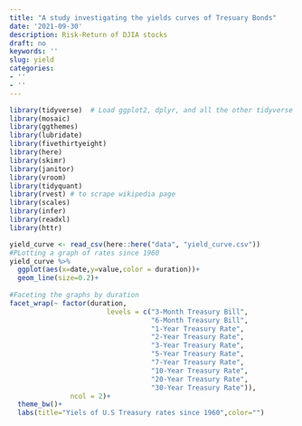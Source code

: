 ```yaml
---
title: "A study investigating the yields curves of Tresuary Bonds"
date: '2021-09-30'
description: Risk-Return of DJIA stocks
draft: no
keywords: ''
slug: yield
categories:
- ''
- ''
---
```

  
  
  
```r
library(tidyverse)  # Load ggplot2, dplyr, and all the other tidyverse packages
library(mosaic)
library(ggthemes)
library(lubridate)
library(fivethirtyeight)
library(here)
library(skimr)
library(janitor)
library(vroom)
library(tidyquant)
library(rvest) # to scrape wikipedia page
library(scales)
library(infer)
library(readxl)
library(httr)
```

  
```r

yield_curve <- read_csv(here::here("data", "yield_curve.csv"))
#PLotting a graph of rates since 1960 
yield_curve %>% 
  ggplot(aes(x=date,y=value,color = duration))+
  geom_line(size=0.2)+
  
#Faceting the graphs by duration
facet_wrap(~ factor(duration, 
                        levels = c("3-Month Treasury Bill",
                                   "6-Month Treasury Bill",
                                   "1-Year Treasury Rate",
                                   "2-Year Treasury Rate",
                                   "3-Year Treasury Rate",
                                   "5-Year Treasury Rate",
                                   "7-Year Treasury Rate",
                                   "10-Year Treasury Rate",
                                   "20-Year Treasury Rate",
                                   "30-Year Treasury Rate")), 
               ncol = 2)+
  theme_bw()+
  labs(title="Yiels of U.S Treasury rates since 1960",color="")


```

